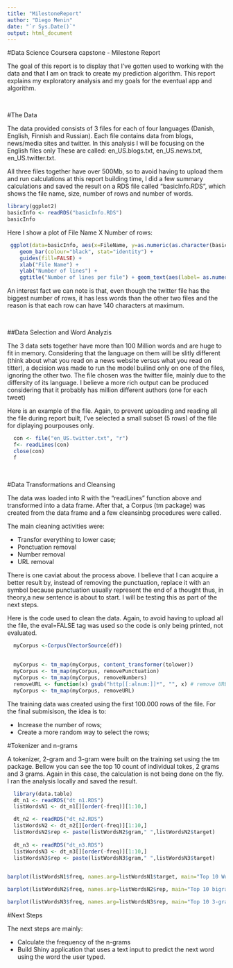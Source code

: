 ```yaml
---
title: "MilestoneReport"
author: "Diego Menin"
date: "`r Sys.Date()`"
output: html_document
---
```


#Data Science Coursera capstone - Milestone Report

The goal of this report is  to display that I've gotten used to working with the data and that I am on track to create my prediction algorithm. This report explains my exploratory analysis and my goals for the eventual app and algorithm. 


<br/>

#The Data

The data provided consists of 3 files for each of four languages (Danish, English, Finnish and Russian). Each file contains data from blogs, news/media sites and twitter. 
In this analysis I will be focusing on the English files only These are called: en_US.blogs.txt, en_US.news.txt, en_US.twitter.txt.

All three files together have over 500Mb, so to avoid having to upload them and run calculations at this report building time, I did a few summary calculations and saved the result on a RDS file called "basicInfo.RDS", which shows the file name, size, number of rows and number of words.


```r
library(ggplot2)
basicInfo <- readRDS("basicInfo.RDS")
basicInfo
```


Here I show a plot of File Name X Number of rows:

```r
 ggplot(data=basicInfo, aes(x=FileName, y=as.numeric(as.character(basicInfo$nRows)), fill=nRows)) +
    geom_bar(colour="black", stat="identity") +
    guides(fill=FALSE) + 
    xlab("File Name") + 
    ylab("Number of lines") +
    ggtitle("Number of lines per file") + geom_text(aes(label= as.numeric(as.character(basicInfo$nRows))))

```

An interest fact we can note is that, even though the twitter file has the biggest number of rows, it has less words than the other two files and the reason is that each row can have 140 characters at maximum.


<br/>

##Data Selection and Word Analyzis

The 3 data sets together have more than 100 Million words and are huge to fit in memory. Considering that the language on them will be slitly different (think about what you read on a news website versus what you read on titter), a decision was made to run the model builind only on one of the files, ignoring the other two.
The file chosen was the twitter file, mainly due to the differsity of its language. I believe a more rich output can be produced considering that it probably has million different authors (one for each tweet)

Here is an example of the file. Again, to prevent uploading and reading all the file during report built, I've selected a small subset (5 rows) of the file for diplaying pourpouses only.

```r
  con <- file("en_US.twitter.txt", "r") 
  f<- readLines(con) 
  close(con)
  f
```


<br/>

#Data Transformations and Cleansing

The data was loaded into R with the "readLines" function above and transformed into  a data frame. After that, a Corpus (tm package) was created from the data frame and a few cleansinbg procedures were called.

The main cleaning activities were: 

* Transfor everything to lower case;
* Ponctuation removal
* Number removal
* URL removal


There is one caviat about the process above. I believe that I can acquire a better result by, instead of removing the punctuation, replace it with an <END> symbol because punctuation usually represent the end of a thought thus, in theory,a new sentence is about to start. I will be testing this as part of the next steps.


Here is the code used to clean the data. Again, to avoid having to upload all the file, the eval=FALSE tag was used so the code is only being printed, not evaluated.


```r
  myCorpus <-Corpus(VectorSource(df))
  
  
  myCorpus <- tm_map(myCorpus, content_transformer(tolower))
  myCorpus <- tm_map(myCorpus, removePunctuation) 
  myCorpus <- tm_map(myCorpus, removeNumbers) 
  removeURL <- function(x) gsub("http[[:alnum:]]*", "", x) # remove URLs 
  myCorpus <- tm_map(myCorpus, removeURL) 
``` 

The training data was created using the first 100.000 rows of the file.
For the final submisison, the idea is to:

* Increase the number of rows;
* Create a more random way to select the rows;


#Tokenizer and n-grams

A tokenizer, 2-gram and 3-gram were built on the training set using the tm package.
Bellow you can see the top 10 count of individual tokes, 2 grams and 3 grams.
Again in this case, the calculation is not being done on the fly. I ran the analysis locally and saved the result.

```r
  library(data.table)
  dt_n1 <- readRDS("dt_n1.RDS")  
  listWordsN1 <- dt_n1[][order(-freq)][1:10,] 

  dt_n2 <- readRDS("dt_n2.RDS")  
  listWordsN2 <- dt_n2[][order(-freq)][1:10,] 
  listWordsN2$rep <- paste(listWordsN2$gram," ",listWordsN2$target)
  
  dt_n3 <- readRDS("dt_n3.RDS")  
  listWordsN3 <- dt_n3[][order(-freq)][1:10,] 
  listWordsN3$rep <- paste(listWordsN3$gram," ",listWordsN3$target) 
  
``` 

```r
barplot(listWordsN1$freq, names.arg=listWordsN1$target, main="Top 10 Word Distribution on the training set", ylab="Count Word", col="dark blue")

barplot(listWordsN2$freq, names.arg=listWordsN2$rep, main="Top 10 bigram Distribution on the training set", ylab="Count Word", col="dark blue", las=2, space=1)

barplot(listWordsN3$freq, names.arg=listWordsN3$rep, main="Top 10 3-gram Distribution on the training set", ylab="Count Word", col="dark blue",las=2)
``` 


#Next Steps

The next steps are mainly:

* Calculate the frequency of the n-grams
* Build  Shiny application that uses a  text input to predict the next word using the word the user typed.